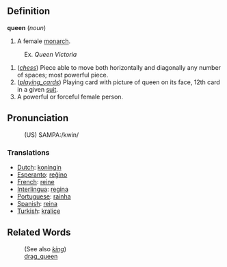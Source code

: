 ==Definition==

<b>queen</b> (<i>noun</i>)
# A female [[monarch]].
:Ex. <i>Queen Victoria</i>
# (<i>[[chess]]</i>) Piece able to move both horizontally and diagonally any number of spaces; most powerful piece.
# (<i>[[playing_cards]]</i>) Playing card with picture of queen on its face, 12th card in a given [[suit]].
# A powerful or forceful female person.

==Pronunciation==
:(US) SAMPA:/kwin/

===Translations===
*[[Dutch]]: [[koningin]]
*[[Esperanto]]: [[reĝino]]
*[[French]]: [[reine]]
*[[Interlingua]]: [[regina]]
*[[Portuguese]]: [[rainha]]
*[[Spanish]]: [[reina]]
*[[Turkish]]: [[kraliçe]]

==Related Words==

:(See also ''[[king]]'')
:[[drag_queen]]